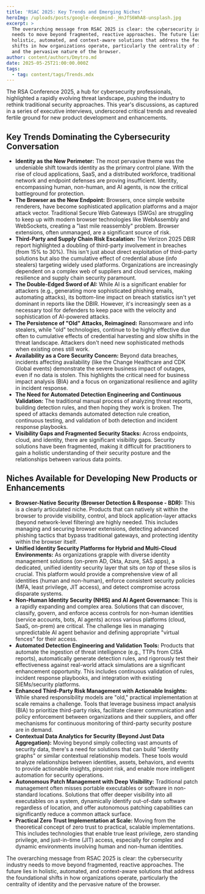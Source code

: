 ```yaml
---
title: 'RSAC 2025: Key Trends and Emerging Niches'
heroImg: /uploads/posts/google-deepmind-_HnJfS6WhA8-unsplash.jpg
excerpt: >
  The overarching message from RSAC 2025 is clear: the cybersecurity industry
  needs to move beyond fragmented, reactive approaches. The future lies in
  holistic, automated, and context-aware solutions that address the foundational
  shifts in how organizations operate, particularly the centrality of identity
  and the pervasive nature of the browser.
author: content/authors/Dmytro.md
date: 2025-05-25T21:00:00.000Z
tags:
  - tag: content/tags/Trends.mdx
---
```


The RSA Conference 2025, a hub for cybersecurity professionals, highlighted a rapidly evolving threat landscape, pushing the industry to rethink traditional security approaches. This year's discussions, as captured in a series of executive interviews, underscored critical trends and revealed fertile ground for new product development and enhancements.

## Key Trends Dominating the Cybersecurity Conversation

* **Identity as the New Perimeter:** The most pervasive theme was the undeniable shift towards identity as the primary control plane. With the rise of cloud applications, SaaS, and a distributed workforce, traditional network and endpoint defenses are proving insufficient. Identity, encompassing human, non-human, and AI agents, is now the critical battleground for protection.
* **The Browser as the New Endpoint:** Browsers, once simple website renderers, have become sophisticated application platforms and a major attack vector. Traditional Secure Web Gateways (SWGs) are struggling to keep up with modern browser technologies like WebAssembly and WebSockets, creating a "last mile reassembly" problem. Browser extensions, often unmanaged, are a significant source of risk.
* **Third-Party and Supply Chain Risk Escalation:** The Verizon 2025 DBIR report highlighted a doubling of third-party involvement in breaches (from 15% to 30%). This isn't just about direct exploitation of third-party solutions but also the cumulative effect of credential abuse (info stealers) targeting widely used platforms. Organizations are increasingly dependent on a complex web of suppliers and cloud services, making resilience and supply chain security paramount.
* **The Double-Edged Sword of AI:** While AI is a significant enabler for attackers (e.g., generating more sophisticated phishing emails, automating attacks), its bottom-line impact on breach statistics isn't yet dominant in reports like the DBIR. However, it's increasingly seen as a necessary tool for defenders to keep pace with the velocity and sophistication of AI-powered attacks.
* **The Persistence of "Old" Attacks, Reimagined:** Ransomware and info stealers, while "old" technologies, continue to be highly effective due often to cumulative effects of credential harvesting and slow shifts in the threat landscape. Attackers don't need new sophisticated methods when existing ones still work.
* **Availability as a Core Security Concern:** Beyond data breaches, incidents affecting availability (like the Change Healthcare and CDK Global events) demonstrate the severe business impact of outages, even if no data is stolen. This highlights the critical need for business impact analysis (BIA) and a focus on organizational resilience and agility in incident response.
* **The Need for Automated Detection Engineering and Continuous Validation:** The traditional manual process of analyzing threat reports, building detection rules, and then hoping they work is broken. The speed of attacks demands automated detection rule creation, continuous testing, and validation of both detection and incident response playbooks.
* **Visibility Gaps and Fragmented Security Stacks:** Across endpoints, cloud, and identity, there are significant visibility gaps. Security solutions have been fragmented, making it difficult for practitioners to gain a holistic understanding of their security posture and the relationships between various data points.

## Niches Available for Developing New Products or Enhancements

* **Browser-Native Security (Browser Detection & Response - BDR):** This is a clearly articulated niche. Products that can natively sit within the browser to provide visibility, control, and block application-layer attacks (beyond network-level filtering) are highly needed. This includes managing and securing browser extensions, detecting advanced phishing tactics that bypass traditional gateways, and protecting identity within the browser itself.
* **Unified Identity Security Platforms for Hybrid and Multi-Cloud Environments:** As organizations grapple with diverse identity management solutions (on-prem AD, Okta, Azure, SAS apps), a dedicated, unified identity security layer that sits *on top* of these silos is crucial. This platform would provide a comprehensive view of all identities (human and non-human), enforce consistent security policies (MFA, least privilege, JIT access), and detect compromise across disparate systems.
* **Non-Human Identity Security (NHIS) and AI Agent Governance:** This is a rapidly expanding and complex area. Solutions that can discover, classify, govern, and enforce access controls for non-human identities (service accounts, bots, AI agents) across various platforms (cloud, SaaS, on-prem) are critical. The challenge lies in managing unpredictable AI agent behavior and defining appropriate "virtual fences" for their access.
* **Automated Detection Engineering and Validation Tools:** Products that automate the ingestion of threat intelligence (e.g., TTPs from CISA reports), automatically generate detection rules, and rigorously test their effectiveness against real-world attack simulations are a significant enhancement opportunity. This includes continuous validation of rules, incident response playbooks, and integration with existing SIEMs/security platforms.
* **Enhanced Third-Party Risk Management with Actionable Insights:** While shared responsibility models are "old," practical implementation at scale remains a challenge. Tools that leverage business impact analysis (BIA) to prioritize third-party risks, facilitate clearer communication and policy enforcement between organizations and their suppliers, and offer mechanisms for continuous monitoring of third-party security posture are in demand.
* **Contextual Data Analytics for Security (Beyond Just Data Aggregation):** Moving beyond simply collecting vast amounts of security data, there's a need for solutions that can build "identity graphs" or similar contextual relationship models. These tools would analyze relationships between identities, assets, behaviors, and events to provide actionable insights, pinpoint risk, and enable more intelligent automation for security operations.
* **Autonomous Patch Management with Deep Visibility:** Traditional patch management often misses portable executables or software in non-standard locations. Solutions that offer deeper visibility into all executables on a system, dynamically identify out-of-date software regardless of location, and offer autonomous patching capabilities can significantly reduce a common attack surface.
* **Practical Zero Trust Implementation at Scale:** Moving from the theoretical concept of zero trust to practical, scalable implementations. This includes technologies that enable true least privilege, zero standing privilege, and just-in-time (JIT) access, especially for complex and dynamic environments involving human and non-human identities.

The overarching message from RSAC 2025 is clear: the cybersecurity industry needs to move beyond fragmented, reactive approaches. The future lies in holistic, automated, and context-aware solutions that address the foundational shifts in how organizations operate, particularly the centrality of identity and the pervasive nature of the browser.
